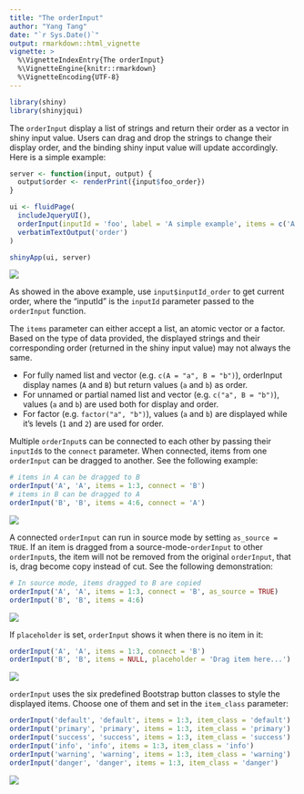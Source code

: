 ---
title: "The orderInput"
author: "Yang Tang"
date: "`r Sys.Date()`"
output: rmarkdown::html_vignette
vignette: >
  %\VignetteIndexEntry{The orderInput}
  %\VignetteEngine{knitr::rmarkdown}
  %\VignetteEncoding{UTF-8}
---

```{r, include=FALSE}
library(shiny)
library(shinyjqui)
```

The `orderInput` display a list of strings and return their order as a vector in shiny input value. Users can drag and drop the strings to change their display order, and the binding shiny input value will update accordingly. Here is a simple example:

```{r, eval=FALSE}
server <- function(input, output) {
  output$order <- renderPrint({input$foo_order})
}

ui <- fluidPage(
  includeJqueryUI(),
  orderInput(inputId = 'foo', label = 'A simple example', items = c('A', 'B', 'C')),
  verbatimTextOutput('order')
)

shinyApp(ui, server)
```

![](fig/orderInput1.gif)

As showed in the above example, use `input$inputId_order` to get current order, where the "inputId" is the `inputId` parameter passed to the `orderInput` function.

The `items` parameter can either accept a list, an atomic vector or a factor. Based on the type of data provided, the displayed strings and their corresponding order (returned in the shiny input value) may not always the same. 

* For fully named list and vector (e.g. `c(A = "a", B = "b")`), orderInput display names (`A` and `B`) but return values (`a` and `b`) as order.
* For unnamed or partial named list and vector (e.g. `c("a", B = "b")`), values (`a` and `b`) are used both for display and order.
* For factor (e.g. `factor("a", "b")`), values (`a` and `b`) are displayed while it's levels (`1` and `2`) are used for order.

Multiple `orderInput`s can be connected to each other by passing their `inputId`s to the `connect` parameter. When connected, items from one `orderInput` can be dragged to another. See the following example:

```{r, eval=FALSE}
# items in A can be dragged to B
orderInput('A', 'A', items = 1:3, connect = 'B')
# items in B can be dragged to A
orderInput('B', 'B', items = 4:6, connect = 'A')
```

![](fig/orderInput2.gif)

A connected `orderInput` can run in source mode by setting `as_source = TRUE`. If an item is dragged from a source-mode-`orderInput` to other `orderInput`s, the item will not be removed from the original `orderInput`, that is, drag become copy instead of cut. See the following demonstration:

```{r, eval=FALSE}
# In source mode, items dragged to B are copied
orderInput('A', 'A', items = 1:3, connect = 'B', as_source = TRUE)
orderInput('B', 'B', items = 4:6)
```

![](fig/orderInput3.gif)

If `placeholder` is set, `orderInput` shows it when there is no item in it:

```{r, eval=FALSE}
orderInput('A', 'A', items = 1:3, connect = 'B')
orderInput('B', 'B', items = NULL, placeholder = 'Drag item here...')
```

![](fig/orderInput4.gif)

`orderInput` uses the six predefined Bootstrap button classes to style the displayed items. Choose one of them and set in the `item_class` parameter:

```{r, eval=FALSE}
orderInput('default', 'default', items = 1:3, item_class = 'default')
orderInput('primary', 'primary', items = 1:3, item_class = 'primary')
orderInput('success', 'success', items = 1:3, item_class = 'success')
orderInput('info', 'info', items = 1:3, item_class = 'info')
orderInput('warning', 'warning', items = 1:3, item_class = 'warning')
orderInput('danger', 'danger', items = 1:3, item_class = 'danger')
```

![](fig/orderInput5.png)
